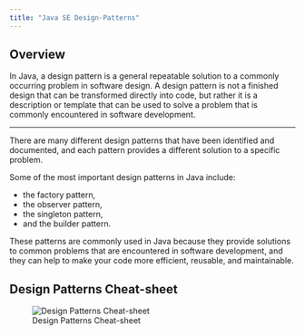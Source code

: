 ```yaml
---
title: "Java SE Design-Patterns"
---
```


## Overview

::: {.summary}

In Java, a design pattern is a general repeatable solution to a commonly occurring problem in software design. A design pattern is not a finished design that can be transformed directly into code, but rather it is a description or template that can be used to solve a problem that is commonly encountered in software development.
:::
---

There are many different design patterns that have been identified and documented, and each pattern provides a different solution to a specific problem.

Some of the most important design patterns in Java include:

- the factory pattern,
- the observer pattern,
- the singleton pattern,
- and the builder pattern.

These patterns are commonly used in Java because they provide solutions to common problems that are encountered in software development, and they can help to make your code more efficient, reusable, and maintainable.

## Design Patterns Cheat-sheet

![Design Patterns Cheat-sheet](../images/javase/design-patterns.png)